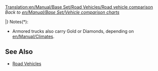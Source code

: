 [[Translation:en/Manual/Base Set/Road Vehicles/Road vehicle comparison]]
''Back to [[en/Manual/Base Set/Vehicle comparison charts]]''

{{en/Manual/Base Set/Road Vehicles/RoadVehicleHeader}}
{{en/Manual/Base Set/Road Vehicles/Tablespacer|11}}
{{en/Manual/Base Set/Road Vehicles/RoadVehicleRow|TSR|1930|MPS Regal Bus         |4,920|9,840|426|852|56|35|31 passengers|12}}
{{en/Manual/Base Set/Road Vehicles/RoadVehicleRow|TSR|1964|Hereford Leopard Bus  |5,740|11,480|600|1,200|88|55|35 passengers|15}}
{{en/Manual/Base Set/Road Vehicles/RoadVehicleRow|TSR|1987|Foster Bus            |6,150|12,300|834|1,668|112|70|37 passengers|15}}
{{en/Manual/Base Set/Road Vehicles/RoadVehicleRow|TSR|2008|Foster MkII Bus       |6,560|13,120|1,125|2,250|127|79|40 passengers|15}}
{{en/Manual/Base Set/Road Vehicles/RoadVehicleRow|Y  |1946|Ploddyphut MkI Bus    |4,920|9,840|426|852|56|35|30 passengers|15}}
{{en/Manual/Base Set/Road Vehicles/RoadVehicleRow|Y  |1972|Ploddyphut MkII Bus   |5,740|11,480|801|1,602|96|60|35 passengers|15}}
{{en/Manual/Base Set/Road Vehicles/RoadVehicleRow|Y  |2010|Ploddyphut MkIII Bus  |6,560|13,120|1,125|2,250|120|75|38 passengers|15}}
{{en/Manual/Base Set/Road Vehicles/Tablespacer|11}}
{{en/Manual/Base Set/Road Vehicles/RoadVehicleRow|TSR|1935|MPS Mail Truck        |4,715|9,430|421|842|48|30|22 bags of mail|15}}
{{en/Manual/Base Set/Road Vehicles/RoadVehicleRow|TSR|1980|Reynard Mail Truck    |5,535|11,070|787|1,574|88|55|28 bags of mail|15}}
{{en/Manual/Base Set/Road Vehicles/RoadVehicleRow|TSR|2018|Perry Mail Truck      |5,945|11,890|1,125|2,250|112|70|30 bags of mail|15}}
{{en/Manual/Base Set/Road Vehicles/RoadVehicleRow|Y  |1935|MightyMover Mail Truck|6,289|12,578|562|1,124|48|30|22 bags of mail|15}}
{{en/Manual/Base Set/Road Vehicles/RoadVehicleRow|Y  |1980|Powernaught Mail Truck|7,382|14,764|1,050|2,100|88|55|28 bags of mail|15}}
{{en/Manual/Base Set/Road Vehicles/RoadVehicleRow|Y  |2018|Wizzowow Mail Truck   |7,929|15,858|1,500|3,000|112|70|30 bags of mail|15}}
{{en/Manual/Base Set/Road Vehicles/Tablespacer|11}}
{{en/Manual/Base Set/Road Vehicles/RoadVehicleRow|TSR|1936|Witcombe Oil Tanker   |4,510|9,020|421|842|48|30|21,000 litres of oil|15}}
{{en/Manual/Base Set/Road Vehicles/RoadVehicleRow|TSR|1973|Foster Oil Tanker     |5,740|11,480|787|1,574|88|55|21,000 litres of oil|15}}
{{en/Manual/Base Set/Road Vehicles/RoadVehicleRow|TSR|2005|Perry Oil Tanker      |6,150|12,300|1,125|2,250|112|70|21,000 litres of oil|15}}
{{en/Manual/Base Set/Road Vehicles/Tablespacer|11}}
{{en/Manual/Base Set/Road Vehicles/RoadVehicleRow|TSR|1936|Balogh Goods Truck    |4,387|8,774|421|842|48|30|14 crates of goods|15}}
{{en/Manual/Base Set/Road Vehicles/RoadVehicleRow|TSR|1974|Craighead Goods Truck |5,330|10,660|787|1,574|88|55|16 crates of goods|15}}
{{en/Manual/Base Set/Road Vehicles/RoadVehicleRow|TSR|2005|Goss Goods Truck      |5,740|11,480|1,125|2,250|112|70|18 crates of goods|15}}
{{en/Manual/Base Set/Road Vehicles/Tablespacer|11}}
{{en/Manual/Base Set/Road Vehicles/RoadVehicleRow|TSR|1935|Hereford Grain Truck  |4,674|9,348|421|842|48|30|20 tonnes of grain|15}}
{{en/Manual/Base Set/Road Vehicles/RoadVehicleRow|TSR|1979|Thomas Grain Truck    |5,453|10,906|787|1,574|88|55|25 tonnes of grain|15}}
{{en/Manual/Base Set/Road Vehicles/RoadVehicleRow|TSR|2010|Goss Grain Truck      |5,863|11,726|1,125|2,250|112|70|30 tonnes of grain|15}}
{{en/Manual/Base Set/Road Vehicles/Tablespacer|11}}
{{en/Manual/Base Set/Road Vehicles/RoadVehicleRow|TSR|1935|Talbott Livestock Van |4,305|8,610|421|842|48|30|14 items of livestock|15}}
{{en/Manual/Base Set/Road Vehicles/RoadVehicleRow|TSR|1980|Uhl Livestock Van     |5,330|10,660|787|1,574|88|55|16 items of livestock|15}}
{{en/Manual/Base Set/Road Vehicles/RoadVehicleRow|TSR|2022|Foster Livestock Van  |5,740|11,480|1,125|2,250|112|70|18 items of livestock|15}}
{{en/Manual/Base Set/Road Vehicles/Tablespacer|11}}
{{en/Manual/Base Set/Road Vehicles/RoadVehicleRow|TSR|1935|Witcombe Wood Truck   |4,838|9,676|421|842|48|30|20 tonnes of wood|15}}
{{en/Manual/Base Set/Road Vehicles/RoadVehicleRow|TSR|1974|Foster Wood Truck     |5,617|11,234|787|1,574|88|55|22 tonnes of wood|15}}
{{en/Manual/Base Set/Road Vehicles/RoadVehicleRow|TSR|2018|Moreland Wood Truck   |6,027|12,054|1,125|2,250|112|70|24 tonnes of wood|15}}
{{en/Manual/Base Set/Road Vehicles/Tablespacer|11}}
{{en/Manual/Base Set/Road Vehicles/RoadVehicleRow|TSR|1936|Balogh Armoured Truck |5,945|11,890|421|842|48|30|12 bags of valuables*|15}}
{{en/Manual/Base Set/Road Vehicles/RoadVehicleRow|TSR|1981|Uhl Armoured Truck    |6,970|13,940|787|1,574|88|55|15 bags of valuables*|15}}
{{en/Manual/Base Set/Road Vehicles/RoadVehicleRow|TSR|2012|Foster Armoured Truck |7,380|14,760|1,125|2,250|112|70|16 bags of valuables*|15}}
{{en/Manual/Base Set/Road Vehicles/Tablespacer|11}}
{{en/Manual/Base Set/Road Vehicles/RoadVehicleRow|TS |1935|Balogh Coal Truck     |4,428|8,856|421|842|48|30|20 tonnes of coal|15}}
{{en/Manual/Base Set/Road Vehicles/RoadVehicleRow|TS |1975|Uhl Coal Truck        |5,248|10,496|787|1,574|88|55|25 tonnes of coal|15}}
{{en/Manual/Base Set/Road Vehicles/RoadVehicleRow|TS |2013|DW Coal Truck         |5,658|11,316|1,125|2,250|112|70|28 tonnes of coal|15}}
{{en/Manual/Base Set/Road Vehicles/Tablespacer|11}}
{{en/Manual/Base Set/Road Vehicles/RoadVehicleRow|T  |1935|MPS Iron Ore Truck    |4,961|9,922|421|842|48|30|22 tonnes of iron ore|15}}
{{en/Manual/Base Set/Road Vehicles/RoadVehicleRow|T  |1977|Uhl Iron Ore Truck    |5,740|11,480|787|1,574|88|55|25 tonnes of iron ore|15}}
{{en/Manual/Base Set/Road Vehicles/RoadVehicleRow|T  |2011|Goss Iron Ore Truck   |6,150|12,300|1,125|2,250|112|70|27 tonnes of iron ore|15}}
{{en/Manual/Base Set/Road Vehicles/Tablespacer|11}}
{{en/Manual/Base Set/Road Vehicles/RoadVehicleRow|T  |1936|Balogh Steel Truck     |4,592|9,184|421|842|48|30|15 tonnes of steel|15}}
{{en/Manual/Base Set/Road Vehicles/RoadVehicleRow|T  |1977|Uhl Steel Truck        |5,535|11,070|787|1,574|88|55|18 tonnes of steel|15}}
{{en/Manual/Base Set/Road Vehicles/RoadVehicleRow|T  |2007|Kelling Steel Truck    |5,945|11,890|1,125|2,250|112|70|20 tonnes of steel|15}}
{{en/Manual/Base Set/Road Vehicles/Tablespacer|11}}
{{en/Manual/Base Set/Road Vehicles/RoadVehicleRow|SR |1935|Foster Food Van       |4,592|9,184|421|842|48|30|17 tonnes of food|15}}
{{en/Manual/Base Set/Road Vehicles/RoadVehicleRow|SR |1971|Perry Food Van        |5,494|10,988|787|1,574|88|55|20 tonnes of food|15}}
{{en/Manual/Base Set/Road Vehicles/RoadVehicleRow|SR |2004|Chippy Food Van       |5,904|11,808|1,125|2,250|112|70|22 tonnes of food|15}}
{{en/Manual/Base Set/Road Vehicles/Tablespacer|11}}
{{en/Manual/Base Set/Road Vehicles/RoadVehicleRow|S  |1936|Uhl Paper Truck       |4,592|9,184|421|842|48|30|15 tonnes of paper|15}}
{{en/Manual/Base Set/Road Vehicles/RoadVehicleRow|S  |1979|Balogh Paper Truck    |5,535|11,070|787|1,574|88|55|18 tonnes of paper|15}}
{{en/Manual/Base Set/Road Vehicles/RoadVehicleRow|S  |2007|MPS Paper Truck       |5,945|11,890|1,125|2,250|112|70|20 tonnes of paper|15}}
{{en/Manual/Base Set/Road Vehicles/Tablespacer|11}}
{{en/Manual/Base Set/Road Vehicles/RoadVehicleRow|R  |1935|MPS Copper Ore Truck   |4,961|9,922|421|842|48|30|22 tonnes of copper ore|15}}
{{en/Manual/Base Set/Road Vehicles/RoadVehicleRow|R  |1977|Uhl Copper Ore Truck   |5,740|11,480|787|1,574|88|55|25 tonnes of copper ore|15}}
{{en/Manual/Base Set/Road Vehicles/RoadVehicleRow|R  |2011|Goss Copper Ore Truck  |6,150|12,300|1,125|2,250|112|70|27 tonnes of copper ore|15}}
{{en/Manual/Base Set/Road Vehicles/Tablespacer|11}}
{{en/Manual/Base Set/Road Vehicles/RoadVehicleRow|R  |1936|Uhl Water Tanker       |4,551|9,102|421|842|48|30|21,000 litres of water|15}}
{{en/Manual/Base Set/Road Vehicles/RoadVehicleRow|R  |1978|Balogh Water Tanker    |5,781|11,562|787|1,574|88|55|25,000 litres of water|15}}
{{en/Manual/Base Set/Road Vehicles/RoadVehicleRow|R  |2011|MPS Water Tanker       |6,191|12,382|1,125|2,250|112|70|27,000 litres of water|15}}
{{en/Manual/Base Set/Road Vehicles/Tablespacer|11}}
{{en/Manual/Base Set/Road Vehicles/RoadVehicleRow|R  |1935|Balogh Fruit Truck    |4,838|9,676|421|842|48|30|18 tonnes of fruit|15}}
{{en/Manual/Base Set/Road Vehicles/RoadVehicleRow|R  |1978|Uhl Fruit Truck       |6,068|12,136|787|1,574|88|55|20 tonnes of fruit|15}}
{{en/Manual/Base Set/Road Vehicles/RoadVehicleRow|R  |2012|Kelling Fruit Truck   |6,478|12,956|1,125|2,250|112|70|23 tonnes of fruit|15}}
{{en/Manual/Base Set/Road Vehicles/Tablespacer|11}}
{{en/Manual/Base Set/Road Vehicles/RoadVehicleRow|R  |1936|Balogh Rubber Truck   |4,797|9,594|421|842|48|30|17,000 litres of rubber|15}}
{{en/Manual/Base Set/Road Vehicles/RoadVehicleRow|R  |1977|Uhl Rubber Truck      |6,027|12,054|787|1,574|88|55|19,000 litres of rubber|15}}
{{en/Manual/Base Set/Road Vehicles/RoadVehicleRow|R  |2011|RMT Rubber Truck      |6,437|12,874|1,125|2,250|112|70|22,000 litres of rubber|15}}
|}
Notes(*):
*Armored trucks also carry Gold or Diamonds, depending on [[en/Manual/Climates]].


==See Also==
* [[en/Manual/Road vehicles#list-of-road-vehicles|Road Vehicles]]